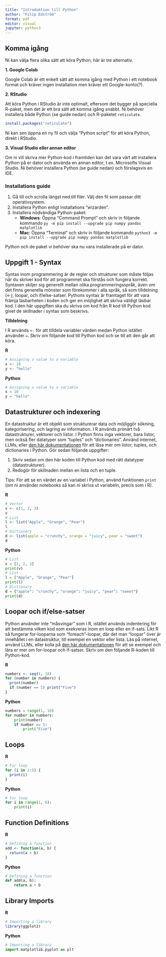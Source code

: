 ```yaml
---
title: "Introduktion till Python"
author: "Filip Edström"
format: pdf
editor: visual
jupyter: python3
---
```


## Komma igång

Ni kan välja flera olika sätt att köra Python, här är tre alternativ.

**1. Google Colab**

Google Colab är ett enkelt sätt att komma igång med Python i ett notebook format och kräver ingen installation men kräver ett Google-konto(?).

**2. RStudio**

Att köra Python i RStudio är inte optimalt, eftersom det bygger på speciella R-paket, men det är ett bra sätt att komma igång snabbt. Ni behöver installera både Python (se guide nedan) och R-paketet `reticulate`.

``` r
install.packages("reticulate")
```

Ni kan sen öppna en ny fil och välja "Python script" för att köra Python, direkt i RStudio.

**3. Visual Studio eller annan editor**

Om ni vill skriva mer Python-kod i framtiden kan det vara värt att installera Python på er dator och använda en annan editor, t.ex. Microsofts Visual Studio. Ni behöver installera Python (se guide nedan) och förslagsvis en IDE.

### Installations guide

1. Gå till [](https://www.python.org/downloads/release/python-3120/) och scrolla längst ned till filer. Välj den fil som passar ditt operativsystem.
2. Installera Python enligt installations "wizarden".
3. Installera nödvändiga Python-paket:
    - **Windows**: Öppna "Command Prompt" och skriv in följande kommando `py -m pip install --upgrade pip numpy pandas matplotlib`
    - **Mac**: Öppna "Terminal" och skriv in följande kommando `python3 -m pip install --upgrade pip numpy pandas matplotlib`
    
Python och de paket vi behöver ska nu vara installerade på er dator. 

## Uppgift 1 - Syntax

Syntax inom programmering är de regler och strukturer som måste följas när du skriver kod för att programmet ska förstås och fungera korrekt. Syntaxen skiljer sig generellt mellan olika programmeringsspråk, även om det finns generella mönster som förekommer i alla språk, så som tilldelning (\<-), loopar, och if/else-satser. Pythons syntax är framtaget för att vara främja läsbarheten i koden och ger en möjlighet att skriva väldigt läsbar kod. I den här uppgiften ska du skriva om kod från R kod till Python kod givet de skillnader i syntax som beskrivs.

**Tilldelning**

I R används `<-` för att tilldela variabler värden medan Python istället använder `=`. Skriv om följande kod till Python kod och se till att den går att köra.

**R**

``` r
# Assigning a value to a variable
x <- 10
y <- "hello"
```

**Python**

```python
# Assigning a value to a variable
x = 10
y = "hello"
```

## Datastrukturer och indexering

En datastruktur är ett objekt som strukturerar data och möjliggör sökning, kategorisering, och lagring av information. I R används primärt två datastrukturer, vektorer och listor. I Python finns inga vektorer, bara listor, men också fler datatyper som "tuples" och "dictionaries". Använd internet, LLMs, eller [den här dokumentationen](https://docs.python.org/3/tutorial/datastructures.html#) för att läsa mer om listor, tuples, och dictionaries i Python. Gör sedan följande uppgifter:

1.  Skriv sedan om den här koden till Python kod med rätt datatyper (datastrukturer).
2.  Redogör för skillnaden mellan en lista och en tuple.

Tips: För att se en värdet av en variabel i Python, använd funktionen `print` (om ni använder notebooks så kan ni skriva ut variabeln, precis som i R).

**R**

```r
# Vector
v <- c(1, 2, 3)
v
# List
l <- list("Apple", "Orange", "Pear")
l
# Dictionary
d <- list(apple = "crunchy", orange = "juicy", pear = "sweet")
d
```

**Python**

```python
# List
v = [1, 2, 3]
print(v)
# List
l = ["Apple", "Orange", "Pear"]
print(l)
# Dictionary
d = {"apple": "crunchy", "orange": "juicy", "pear": "sweet"}
print(d)
```

## Loopar och if/else-satser

Python använder inte "måsvingar" som i R, istället används indentering för att bestämma vilken kod som exekveras inom en loop eller en if-sats. Likt R så fungerar for-looparna som "foreach"-loopar, där det man "loopar" över är innehållet i en datastruktur, till exempel en vektor eller lista. Läs på internet, använd LLMs, eller kolla på [den här dokumentationen](https://docs.python.org/3/tutorial/controlflow.html#if-statements) för att se exempel och lära er mer om for-loopar och if-satser. Skriv om den följande R-koden till Python-kod.

**R**

```r
numbers <- seq(1, 10)
for (number in numbers) {
  print(number)  
  if (number == 5) print("Five")
}
```

**Python**

```python
numbers = range(1, 10)
for number in numbers:
    print(number)
    if number == 5:
        print("Five")
```

## Loops

**R**

``` r
# For loop
for (i in 1:5) {
  print(i)
}
```

**Python**

```python
# For loop
for i in range(1, 6):
    print(i)
```

## Function Definitions

**R**

``` r
# Defining a function
add <- function(a, b) {
  return(a + b)
}
```

**Python**

```python
# Defining a function
def add(a, b):
    return a + b
```

## Library Imports

**R**

``` r
# Importing a library
library(ggplot2)
```

**Python**

```python
# Importing a library
import matplotlib.pyplot as plt
```
